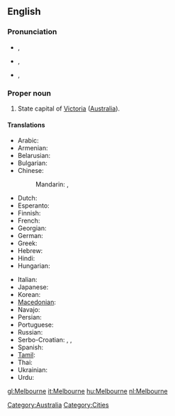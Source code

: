 ==English==
{{wikipedia}}

===Pronunciation===
* {{a|AusE}} {{IPA|/ˈmɛlbn̩/|/ˈmælbn̩/}}, {{SAMPA|1=/"mElbn=/|2=/"m{lbn=/}}
* {{a|UK}} {{IPA|/ˈmɛl.bən/}}, {{SAMPA|/"mEl.b@n/}}
* {{a|US}} {{IPA|/ˈmɛl.bɚn/}}, {{SAMPA|/"mEl.b@`n/}}

===Proper noun===
{{en-proper noun}}

# State capital of [[Victoria]] ([[Australia]]).

====Translations====
{{trans-top|city in Australia}}
* Arabic: {{t|ar|ملبورن|m|tr=melbórn, mélborn}}
* Armenian: {{t|hy|Մելբուռն|tr=Melbuṙn}}
* Belarusian: {{t-|be|Мельбурн|m|tr=Mél’burn|xs=Belarusian}}
* Bulgarian: {{t|bg|Мелбърн|m|tr=Mélbǎrn}}
* Chinese:
*: Mandarin: {{t-|cmn|墨爾本|sc=Hani}},  {{t-|cmn|墨尔本|tr=Mò'ěrběn|sc=Hani}}
* Dutch: {{t+|nl|Melbourne}}
* Esperanto: {{t-|eo|Melburno|xs=Esperanto}}
* Finnish: {{t-|fi|Melbourne}}
* French: {{t-|fr|Melbourne}}
* Georgian: {{t|ka|მელბურნი|tr=melburni|sc=Geor|xs=Georgian}}
* German: {{t-|de|Melbourne|n}}
* Greek: {{t-|el|Μελβούρνη|f|tr=Melvoúrni}}
* Hebrew: {{t|he|מלבורן}}
* Hindi: {{t|hi|मेलबॉर्न|tr=melborn|xs=Hindi}}
* Hungarian: {{t+|hu|Melbourne}}
{{trans-mid}}
* Italian: {{t-|it|Melbourne|m}}
* Japanese: {{t-|ja|メルボルン|tr=Meruborun}}
* Korean: {{t+|ko|멜버른|tr=Melbeoreun|sc=Hang}}
* [[Macedonian]]: {{t|mk|Мелбурн|m|tr=Mélburn}}
* Navajo: {{tø|nv|Meelbonii}}
* Persian: {{t|fa|ملبورن|xs=Persian}}
* Portuguese: {{t-|pt|Melbourne|m}}
* Russian: {{t+|ru|Мельбурн|m|tr=Mél’burn}}
* Serbo-Croatian: {{tø|sh|Мелбурн|m|sc=Cyrl|xs=Serbo-Croatian}},  {{tø|sh|Melburn|m|xs=Serbo-Croatian}},  {{tø|sh|Melbourne|xs=Serbo-Croatian}}
* Spanish: {{t-|es|Melbourne|m}}
* [[Tamil]]: {{t|ta|மெல்பேர்ண்|xs=Tamil}}
* Thai: {{t|th|เมลเบิร์น|tr=mayn-bern}}
* Ukrainian: {{t-|uk|Мельбурн|m|tr=Mél’burn|xs=Ukrainian}}
* Urdu: {{t|ur|ملبورن|xs=Urdu}}
{{trans-bottom}}

[[Category:Australia]]
[[Category:Cities]]

[[gl:Melbourne]]
[[it:Melbourne]]
[[hu:Melbourne]]
[[nl:Melbourne]]